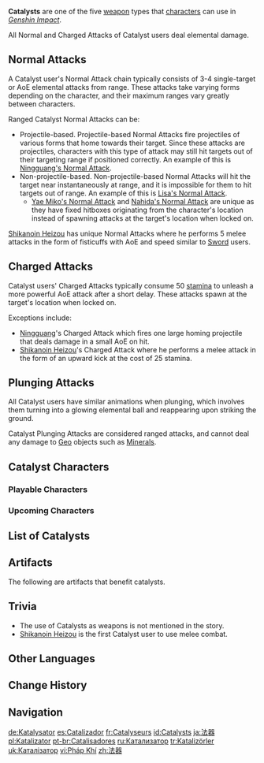 {{About|the weapon type|the elemental reaction|Catalyze}}
{{Terminology Infobox
|image        = Icon Catalyst.png
|type         = Weapon Types
|type2        = Game Systems
}}
'''Catalysts''' are one of the five [[weapon]] types that [[characters]] can use in ''[[Genshin Impact]]''.

All Normal and Charged Attacks of Catalyst users deal elemental damage.

==Normal Attacks==
A Catalyst user's Normal Attack chain typically consists of 3-4 single-target or AoE elemental attacks from range. These attacks take varying forms depending on the character, and their maximum ranges vary greatly between characters.

Ranged Catalyst Normal Attacks can be:
* Projectile-based. Projectile-based Normal Attacks fire projectiles of various forms that home towards their target. Since these attacks are projectiles, characters with this type of attack may still hit targets out of their targeting range if positioned correctly. An example of this is [[Ningguang's Normal Attack]].
* Non-projectile-based. Non-projectile-based Normal Attacks will hit the target near instantaneously at range, and it is impossible for them to hit targets out of range. An example of this is [[Lisa's Normal Attack]].
** [[Yae Miko's Normal Attack]] and [[Nahida's Normal Attack]] are unique as they have fixed hitboxes originating from the character's location instead of spawning attacks at the target's location when locked on.

[[Shikanoin Heizou]] has unique Normal Attacks where he performs 5 melee attacks in the form of fisticuffs with AoE and speed similar to [[Sword]] users.

==Charged Attacks==
Catalyst users' Charged Attacks typically consume 50 [[stamina]] to unleash a more powerful AoE attack after a short delay. These attacks spawn at the target's location when locked on.

Exceptions include:
* [[Ningguang]]'s Charged Attack which fires one large homing projectile that deals damage in a small AoE on hit.
* [[Shikanoin Heizou]]'s Charged Attack where he performs a melee attack in the form of an upward kick at the cost of 25 stamina.

==Plunging Attacks==
All Catalyst users have similar animations when plunging, which involves them turning into a glowing elemental ball and reappearing upon striking the ground.

Catalyst Plunging Attacks are considered ranged attacks, and cannot deal any damage to [[Geo]] objects such as [[Mineral]]s.

==Catalyst Characters==
===Playable Characters===
{{Characters by Category Table|Playable Characters&Catalyst Characters|noweapon=1}}

===Upcoming Characters===
{{Characters by Category Table|Upcoming Characters&Catalyst Characters|noweapon=1}}

==List of Catalysts==
{{Weapons by Category Table|type=Catalysts|not1=Unreleased Content}}

==Artifacts==
The following are artifacts that benefit catalysts.
{{Artifacts by Category Table|Catalyst Bonus Artifacts}}

==Trivia==
* The use of Catalysts as weapons is not mentioned in the story.
* [[Shikanoin Heizou]] is the first Catalyst user to use melee combat.

==Other Languages==
{{Other Languages
|en      = Catalyst
|zhs     = 法器
|zhs_rm  = Fǎqì
|zht     = 法器
|zht_rm  = Fǎqì
|zh_tl   = Magic Tool<ref group=• name=CJKV>The term {{zh|法具}} originally referred to tools used in Buddhist rituals.</ref>
|ja      = 法器
|ja_rm   = Houki
|ja_tl   = Magic Tool{{Sino|ja}}<ref group=• name=CJKV />
|ko      = 법구
|ko_rm   = Beopgu
|ko_tl   = Magic Tool{{Sino|ko}}<ref group=• name=CJKV />
|es      = Catalizador
|es_tl   = Catalyst
|fr      = Catalyseur
|fr_tl   = Catalyst
|ru      = Катализатор
|ru_tl   = Catalyst
|th      = สื่อเวท
|th_rm   = Seu Wet
|th_tl   = Magic Medium
|vi      = {{tt|Pháp Khí|法器}}
|vi_tl   = Magic Tool{{Sino|vi}}<ref group=• name=CJKV />
|de      = Katalysator
|de_tl   = Catalyst
|id      = Catalyst
|pt      = Catalisador
|pt_tl   = Catalyst
|tr      = Katalizör
|tr_tl   = Catalyst
|it      = Catalizzatore
|it_tl   = Catalyst
}}

==Change History==
{{Change History|1.0}}

==Navigation==
{{Weapon Navbox|type=Catalysts|state=collapsed}}
{{Genshin Navbox}}
[[Category:Catalysts| ]]

[[de:Katalysator]]
[[es:Catalizador]]
[[fr:Catalyseurs]]
[[id:Catalysts]]
[[ja:法器]]
[[pl:Katalizator]]
[[pt-br:Catalisadores]]
[[ru:Катализатор]]
[[tr:Katalizörler]]
[[uk:Каталізатор]]
[[vi:Pháp Khí]]
[[zh:法器]]